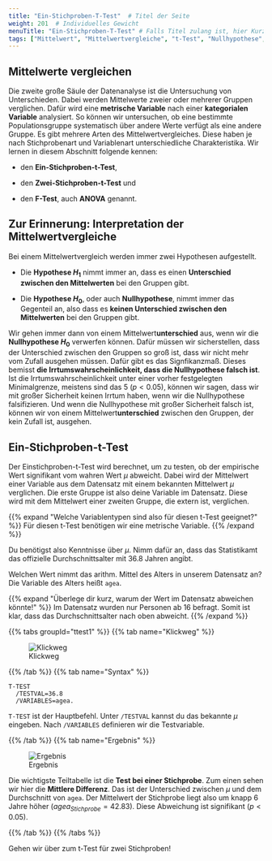 ```yaml
---
title: "Ein-Stichproben-T-Test"  # Titel der Seite
weight: 201  # Individuelles Gewicht 
menuTitle: "Ein-Stichproben-T-Test" # Falls Titel zulang ist, hier Kurztitel
tags: ["Mittelwert", "Mittelwertvergleiche", "t-Test", "Nullhypothese", "Alternativhypothese", "Signifikanz", "Irrtumswahrscheinlichkeit", ]  # Tags hiereinsetzen; Kurzwort, was auf der Seite passsiert
---
```


## Mittelwerte vergleichen
Die zweite große Säule der Datenanalyse ist die Untersuchung von Unterschieden. Dabei werden Mittelwerte zweier oder mehrerer Gruppen verglichen. Dafür wird eine **metrische Variable** nach einer **kategorialen Variable** analysiert. So können wir untersuchen, ob eine bestimmte Populationsgruppe systematisch über andere Werte verfügt als eine andere Gruppe. Es gibt mehrere Arten des Mittelwertvergleiches. Diese haben je nach Stichprobenart und Variablenart unterschiedliche Charakteristika. Wir lernen in diesem Abschnitt folgende kennen:

- den **Ein-Stichproben-t-Test**,

- den **Zwei-Stichproben-t-Test** und

- den **F-Test**, auch **ANOVA** genannt.

## Zur Erinnerung: Interpretation der Mittelwertvergleiche

Bei einem Mittelwertvergleich werden immer zwei Hypothesen aufgestellt. 

- Die **Hypothese $H_1$** nimmt immer an, dass es einen **Unterschied zwischen den Mittelwerten** bei den Gruppen gibt.

- Die **Hypothese $H_0$**, oder auch **Nullhypothese**, nimmt immer das Gegenteil an, also dass es **keinen Unterschied zwischen den Mittelwerten** bei den Gruppen gibt.

Wir gehen immer dann von einem Mittelwert**unterschied** aus, wenn wir die **Nullhypothese $H_0$** verwerfen können. Dafür müssen wir sicherstellen, dass der Unterschied zwischen den Gruppen so groß ist, dass wir nicht mehr vom Zufall ausgehen müssen. Dafür gibt es das Signfikanzmaß. Dieses bemisst **die Irrtumswahrscheinlichkeit, dass die Nullhypothese falsch ist**. Ist die Irrtumswahrscheinlichkeit unter einer vorher festgelegten Minimalgrenze, meistens sind das $5%$ ($p < 0.05$), können wir sagen, dass wir mit großer Sicherheit keinen Irrtum haben, wenn wir die Nullhypothese falsifizieren. Und wenn die Nullhypothese mit großer Sicherheit falsch ist, können wir von einem Mittelwert**unterschied** zwischen den Gruppen, der kein Zufall ist, ausgehen. 

## Ein-Stichproben-t-Test

Der Einstichproben-t-Test wird berechnet, um zu testen, ob der empirische Wert signifikant vom wahren Wert $\mu$ abweicht. Dabei wird der Mittelwert einer Variable aus dem Datensatz mit einem bekannten Mittelwert $\mu$ verglichen. Die erste Gruppe ist also deine Variable im Datensatz. Diese wird mit dem Mittelwert einer zweiten Gruppe, die extern ist, verglichen.

{{% expand \"Welche Variablentypen sind also für diesen t-Test geeignet?\" %}}
Für diesen t-Test benötigen wir eine metrische Variable.
{{% /expand %}}

Du benötigst also Kenntnisse über $\mu$. Nimm dafür an, dass das Statistikamt das offizielle Durchschnittsalter mit $36.8$ Jahren angibt. 

Welchen Wert nimmt das arithm. Mittel des Alters in unserem Datensatz an?
Die Variable des Alters heißt `agea`.

{{% expand \"Überlege dir kurz, warum der Wert im Datensatz abweichen könnte!\" %}}
Im Datensatz wurden nur Personen ab 16 befragt. Somit ist klar, dass das Durchschnittsalter nach oben abweicht.
{{% /expand %}}

{{% tabs groupId=\"ttest1\" %}}
{{% tab name=\"Klickweg\" %}}

![Klickweg](../gif/ttest1.gif)

{{% /tab %}}
{{% tab name=\"Syntax\" %}}
```spss
T-TEST
  /TESTVAL=36.8
  /VARIABLES=agea.
```

`T-TEST` ist der Hauptbefehl. Unter `/TESTVAL` kannst du das bekannte $\mu$ eingeben. Nach `/VARIABLES` definieren wir die Testvariable.

{{% /tab %}}
{{% tab name=\"Ergebnis\" %}}

![Ergebnis](../img/ttest1.png)

Die wichtigste Teiltabelle ist die **Test bei einer Stichprobe**. Zum einen sehen wir hier die **Mittlere Differenz**. Das ist der Unterschied zwischen $\mu$ und dem Durchschnitt von `agea`. Der Mittelwert der Stichprobe liegt also um knapp 6 Jahre höher ($agea_{Stichprobe} = 42.83$). Diese Abweichung ist signifikant ($p < 0.05$).

{{% /tab %}}
{{% /tabs %}}

Gehen wir über zum t-Test für zwei Stichproben!